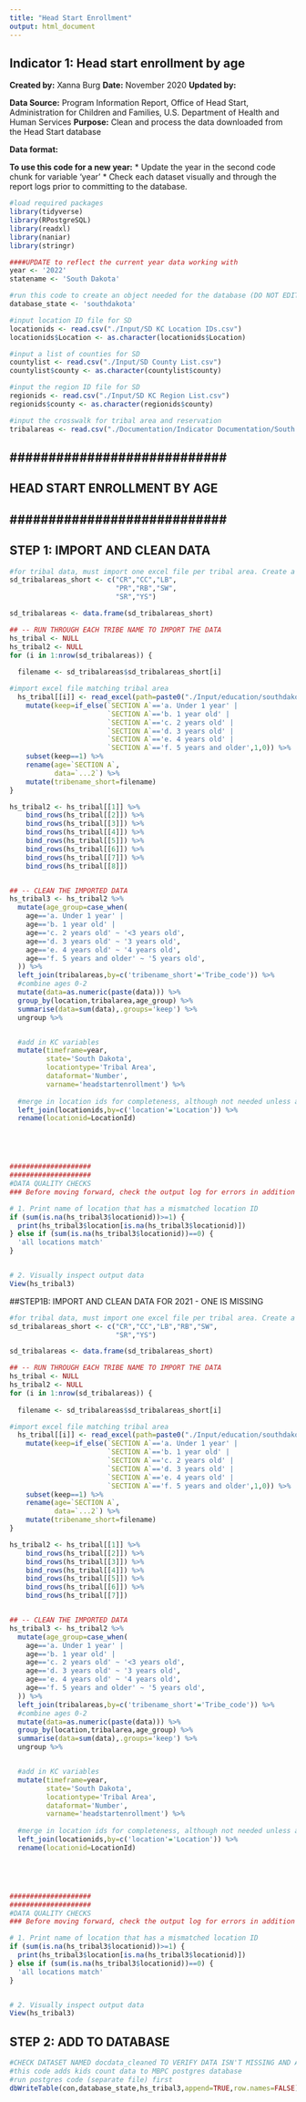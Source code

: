 ```yaml
---
title: "Head Start Enrollment"
output: html_document
---
```


## Indicator 1: Head start enrollment by age

**Created by:** Xanna Burg
**Date:** November 2020
**Updated by:**

**Data Source:** Program Information Report, Office of Head Start, Administration for Children and Families, U.S. Department of Health and Human Services
**Purpose:** Clean and process the data downloaded from the Head Start database

**Data format:** 


**To use this code for a new year:**
* Update the year in the second code chunk for variable 'year'
* Check each dataset visually and through the report logs prior to committing to the database.


```r
#load required packages
library(tidyverse)
library(RPostgreSQL)
library(readxl)
library(naniar)
library(stringr)
```


```r
####UPDATE to reflect the current year data working with
year <- '2022'
statename <- 'South Dakota'

#run this code to create an object needed for the database (DO NOT EDIT)
database_state <- 'southdakota'

#input location ID file for SD
locationids <- read.csv("./Input/SD KC Location IDs.csv")
locationids$Location <- as.character(locationids$Location)

#input a list of counties for SD
countylist <- read.csv("./Input/SD County List.csv")
countylist$county <- as.character(countylist$county)

#input the region ID file for SD
regionids <- read.csv("./Input/SD KC Region List.csv")
regionids$county <- as.character(regionids$county)

#input the crosswalk for tribal area and reservation
tribalareas <- read.csv("./Documentation/Indicator Documentation/South Dakota Data Requests/southdakota_tribalareareservationcrosswalk.csv")
```


## ############################ ##
## HEAD START ENROLLMENT BY AGE ##
## ############################ ##

## STEP 1: IMPORT AND CLEAN DATA
```r

#for tribal data, must import one excel file per tribal area. Create a crosswalk that matches the full name with shortened file name
sd_tribalareas_short <- c("CR","CC","LB",
                          "PR","RB","SW",
                          "SR","YS")

sd_tribalareas <- data.frame(sd_tribalareas_short)

## -- RUN THROUGH EACH TRIBE NAME TO IMPORT THE DATA
hs_tribal <- NULL
hs_tribal2 <- NULL
for (i in 1:nrow(sd_tribalareas)) {
  
  filename <- sd_tribalareas$sd_tribalareas_short[i]

#import excel file matching tribal area
  hs_tribal[[i]] <- read_excel(path=paste0("./Input/education/southdakota_",year,"_headstart_",filename,".xlsx"),sheet='Summary Information')  %>%
    mutate(keep=if_else(`SECTION A`=='a. Under 1 year' |
                        `SECTION A`=='b. 1 year old' |
                        `SECTION A`=='c. 2 years old' |
                        `SECTION A`=='d. 3 years old' |
                        `SECTION A`=='e. 4 years old' |
                        `SECTION A`=='f. 5 years and older',1,0)) %>%
    subset(keep==1) %>%
    rename(age=`SECTION A`,
           data=`...2`) %>%
    mutate(tribename_short=filename)
}

hs_tribal2 <- hs_tribal[[1]] %>%
    bind_rows(hs_tribal[[2]]) %>%
    bind_rows(hs_tribal[[3]]) %>%
    bind_rows(hs_tribal[[4]]) %>%
    bind_rows(hs_tribal[[5]]) %>%
    bind_rows(hs_tribal[[6]]) %>%
    bind_rows(hs_tribal[[7]]) %>%
    bind_rows(hs_tribal[[8]])


## -- CLEAN THE IMPORTED DATA
hs_tribal3 <- hs_tribal2 %>%
  mutate(age_group=case_when(
    age=='a. Under 1 year' |  
    age=='b. 1 year old' | 
    age=='c. 2 years old' ~ '<3 years old',
    age=='d. 3 years old' ~ '3 years old',
    age=='e. 4 years old' ~ '4 years old',
    age=='f. 5 years and older' ~ '5 years old',
  )) %>%
  left_join(tribalareas,by=c('tribename_short'='Tribe_code')) %>%
  #combine ages 0-2
  mutate(data=as.numeric(paste(data))) %>%
  group_by(location,tribalarea,age_group) %>%
  summarise(data=sum(data),.groups='keep') %>%
  ungroup %>%


  #add in KC variables
  mutate(timeframe=year,
         state='South Dakota',
         locationtype='Tribal Area',
         dataformat='Number',
         varname='headstartenrollment') %>%
  
  #merge in location ids for completeness, although not needed unless adding to KC
  left_join(locationids,by=c('location'='Location')) %>%
  rename(locationid=LocationId)





####################
####################
#DATA QUALITY CHECKS
### Before moving forward, check the output log for errors in addition to checking specifically for these quality checks

# 1. Print name of location that has a mismatched location ID
if (sum(is.na(hs_tribal3$locationid))>=1) {
  print(hs_tribal3$location[is.na(hs_tribal3$locationid)])
} else if (sum(is.na(hs_tribal3$locationid))==0) {
  'all locations match'
}


# 2. Visually inspect output data
View(hs_tribal3)
```

##STEP1B: IMPORT AND CLEAN DATA FOR 2021 - ONE IS MISSING
```r

#for tribal data, must import one excel file per tribal area. Create a crosswalk that matches the full name with shortened file name
sd_tribalareas_short <- c("CR","CC","LB","RB","SW",
                          "SR","YS")

sd_tribalareas <- data.frame(sd_tribalareas_short)

## -- RUN THROUGH EACH TRIBE NAME TO IMPORT THE DATA
hs_tribal <- NULL
hs_tribal2 <- NULL
for (i in 1:nrow(sd_tribalareas)) {
  
  filename <- sd_tribalareas$sd_tribalareas_short[i]

#import excel file matching tribal area
  hs_tribal[[i]] <- read_excel(path=paste0("./Input/education/southdakota_",year,"_headstart_",filename,".xlsx"),sheet='Summary Information')  %>%
    mutate(keep=if_else(`SECTION A`=='a. Under 1 year' |
                        `SECTION A`=='b. 1 year old' |
                        `SECTION A`=='c. 2 years old' |
                        `SECTION A`=='d. 3 years old' |
                        `SECTION A`=='e. 4 years old' |
                        `SECTION A`=='f. 5 years and older',1,0)) %>%
    subset(keep==1) %>%
    rename(age=`SECTION A`,
           data=`...2`) %>%
    mutate(tribename_short=filename)
}

hs_tribal2 <- hs_tribal[[1]] %>%
    bind_rows(hs_tribal[[2]]) %>%
    bind_rows(hs_tribal[[3]]) %>%
    bind_rows(hs_tribal[[4]]) %>%
    bind_rows(hs_tribal[[5]]) %>%
    bind_rows(hs_tribal[[6]]) %>%
    bind_rows(hs_tribal[[7]])


## -- CLEAN THE IMPORTED DATA
hs_tribal3 <- hs_tribal2 %>%
  mutate(age_group=case_when(
    age=='a. Under 1 year' |  
    age=='b. 1 year old' | 
    age=='c. 2 years old' ~ '<3 years old',
    age=='d. 3 years old' ~ '3 years old',
    age=='e. 4 years old' ~ '4 years old',
    age=='f. 5 years and older' ~ '5 years old',
  )) %>%
  left_join(tribalareas,by=c('tribename_short'='Tribe_code')) %>%
  #combine ages 0-2
  mutate(data=as.numeric(paste(data))) %>%
  group_by(location,tribalarea,age_group) %>%
  summarise(data=sum(data),.groups='keep') %>%
  ungroup %>%


  #add in KC variables
  mutate(timeframe=year,
         state='South Dakota',
         locationtype='Tribal Area',
         dataformat='Number',
         varname='headstartenrollment') %>%
  
  #merge in location ids for completeness, although not needed unless adding to KC
  left_join(locationids,by=c('location'='Location')) %>%
  rename(locationid=LocationId)





####################
####################
#DATA QUALITY CHECKS
### Before moving forward, check the output log for errors in addition to checking specifically for these quality checks

# 1. Print name of location that has a mismatched location ID
if (sum(is.na(hs_tribal3$locationid))>=1) {
  print(hs_tribal3$location[is.na(hs_tribal3$locationid)])
} else if (sum(is.na(hs_tribal3$locationid))==0) {
  'all locations match'
}


# 2. Visually inspect output data
View(hs_tribal3)
```

## STEP 2: ADD TO DATABASE
```r
#CHECK DATASET NAMED docdata_cleaned TO VERIFY DATA ISN'T MISSING AND APPEARS CORRECT
#this code adds kids count data to MBPC postgres database
#run postgres code (separate file) first
dbWriteTable(con,database_state,hs_tribal3,append=TRUE,row.names=FALSE)
```




